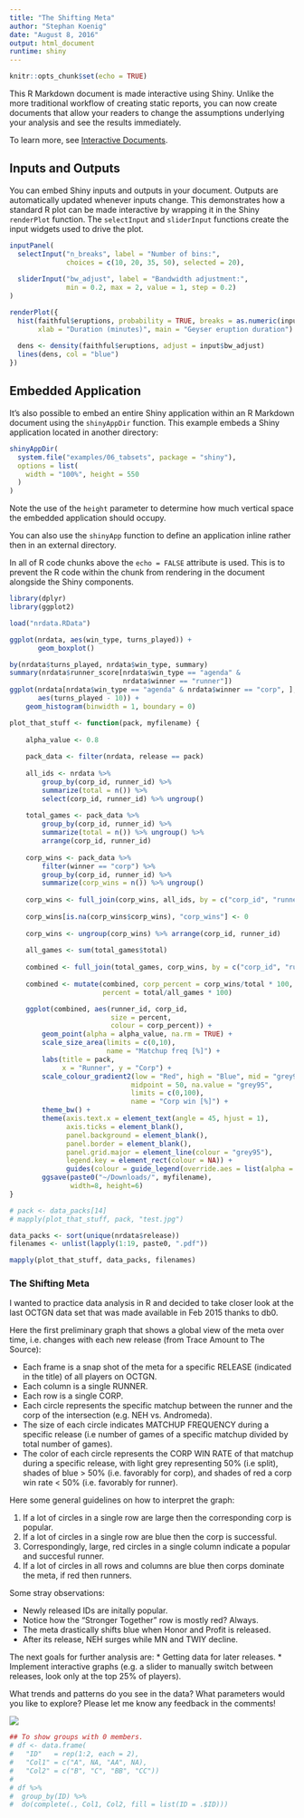 ```yaml
---
title: "The Shifting Meta"
author: "Stephan Koenig"
date: "August 8, 2016"
output: html_document
runtime: shiny
---
```


```r
knitr::opts_chunk$set(echo = TRUE)
```

This R Markdown document is made interactive using Shiny. Unlike the more
traditional workflow of creating static reports, you can now create documents
that allow your readers to change the assumptions underlying your analysis and
see the results immediately. 

To learn more, see [Interactive Documents](http://rmarkdown.rstudio.com/authoring_shiny.html).

## Inputs and Outputs

You can embed Shiny inputs and outputs in your document. Outputs are
automatically updated whenever inputs change.  This demonstrates how a standard
R plot can be made interactive by wrapping it in the Shiny `renderPlot`
function. The `selectInput` and `sliderInput` functions create the input
widgets used to drive the plot.

```r
inputPanel(
  selectInput("n_breaks", label = "Number of bins:",
              choices = c(10, 20, 35, 50), selected = 20),
  
  sliderInput("bw_adjust", label = "Bandwidth adjustment:",
              min = 0.2, max = 2, value = 1, step = 0.2)
)

renderPlot({
  hist(faithful$eruptions, probability = TRUE, breaks = as.numeric(input$n_breaks),
       xlab = "Duration (minutes)", main = "Geyser eruption duration")
  
  dens <- density(faithful$eruptions, adjust = input$bw_adjust)
  lines(dens, col = "blue")
})
```

## Embedded Application

It's also possible to embed an entire Shiny application within an R Markdown
document using the `shinyAppDir` function. This example embeds a Shiny
application located in another directory:

```r
shinyAppDir(
  system.file("examples/06_tabsets", package = "shiny"),
  options = list(
    width = "100%", height = 550
  )
)
```

Note the use of the `height` parameter to determine how much vertical space the
embedded application should occupy.

You can also use the `shinyApp` function to define an application inline rather
then in an external directory.

In all of R code chunks above the `echo = FALSE` attribute is used. This is to
prevent the R code within the chunk from rendering in the document alongside
the Shiny components.







```r
library(dplyr)
library(ggplot2)

load("nrdata.RData")

ggplot(nrdata, aes(win_type, turns_played)) +
       geom_boxplot()

by(nrdata$turns_played, nrdata$win_type, summary)
summary(nrdata$runner_score[nrdata$win_type == "agenda" &
                            nrdata$winner == "runner"])
ggplot(nrdata[nrdata$win_type == "agenda" & nrdata$winner == "corp", ],
       aes(turns_played - 10)) +
    geom_histogram(binwidth = 1, boundary = 0)

```


```r
plot_that_stuff <- function(pack, myfilename) {
    
    alpha_value <- 0.8
    
    pack_data <- filter(nrdata, release == pack)
    
    all_ids <- nrdata %>%
        group_by(corp_id, runner_id) %>% 
        summarize(total = n()) %>%
        select(corp_id, runner_id) %>% ungroup()
    
    total_games <- pack_data %>%
        group_by(corp_id, runner_id) %>% 
        summarize(total = n()) %>% ungroup() %>%
        arrange(corp_id, runner_id)
    
    corp_wins <- pack_data %>%
        filter(winner == "corp") %>%
        group_by(corp_id, runner_id) %>%
        summarize(corp_wins = n()) %>% ungroup()
    
    corp_wins <- full_join(corp_wins, all_ids, by = c("corp_id", "runner_id"))
        
    corp_wins[is.na(corp_wins$corp_wins), "corp_wins"] <- 0
    
    corp_wins <- ungroup(corp_wins) %>% arrange(corp_id, runner_id)
    
    all_games <- sum(total_games$total)
    
    combined <- full_join(total_games, corp_wins, by = c("corp_id", "runner_id"))
    
    combined <- mutate(combined, corp_percent = corp_wins/total * 100,
                       percent = total/all_games * 100)

    ggplot(combined, aes(runner_id, corp_id,
                         size = percent,
                         colour = corp_percent)) +
        geom_point(alpha = alpha_value, na.rm = TRUE) +
        scale_size_area(limits = c(0,10),
                        name = "Matchup freq [%]") +
        labs(title = pack,
             x = "Runner", y = "Corp") +
        scale_colour_gradient2(low = "Red", high = "Blue", mid = "grey97",
                              midpoint = 50, na.value = "grey95",
                              limits = c(0,100),
                              name = "Corp win [%]") +
        theme_bw() +
        theme(axis.text.x = element_text(angle = 45, hjust = 1),
              axis.ticks = element_blank(),
              panel.background = element_blank(),
              panel.border = element_blank(),
              panel.grid.major = element_line(colour = "grey95"),
              legend.key = element_rect(colour = NA)) +
              guides(colour = guide_legend(override.aes = list(alpha = alpha_value)))
        ggsave(paste0("~/Downloads/", myfilename),
               width=8, height=6)
}
```

```r
# pack <- data_packs[14]
# mapply(plot_that_stuff, pack, "test.jpg")
```

```r
data_packs <- sort(unique(nrdata$release))
filenames <- unlist(lapply(1:19, paste0, ".pdf"))

mapply(plot_that_stuff, data_packs, filenames)
```

### The Shifting Meta

I wanted to practice data analysis in R and decided to take closer look at the
last OCTGN data set that was made available in Feb 2015 thanks to db0.

Here the first preliminary graph that shows a global view of the meta over time,
i.e. changes with each new release (from Trace Amount to The Source):

* Each frame is a snap shot of the meta for a specific RELEASE (indicated in
the title) of all players on OCTGN.
* Each column is a single RUNNER.
* Each row is a single CORP.
* Each circle represents the specific matchup between the runner and the corp
of the intersection (e.g. NEH vs. Andromeda).
* The size of each circle indicates MATCHUP FREQUENCY during a specific release (i.e number of games of a specific matchup divided by total number of games).
* The color of each circle represents the CORP WIN RATE of that matchup during a specific release, with light grey representing 50% (i.e split), shades of blue > 50%
(i.e. favorably for corp), and shades of red a corp win rate < 50% (i.e.
favorably for runner).

Here some general guidelines on how to interpret the graph:

1. If a lot of circles in a single row are large then the corresponding corp is
popular.
1. If a lot of circles in a single row are blue then the corp is successful.
1. Correspondingly, large, red circles in a single column indicate a popular and
succesful runner.
1. If a lot of circles in all rows and columns are blue then corps dominate
the meta, if red then runners.

Some stray observations:

* Newly released IDs are initally popular.
* Notice how the "Stronger Together" row is mostly red? Always.
* The meta drastically shifts blue when Honor and Profit is released.
* After its release, NEH surges while MN and TWIY decline.

The next goals for further analysis are:
* Getting data for later releases.
* Implement interactive graphs (e.g. a slider to manually switch between
releases, look only at the top 25% of players).

What trends and patterns do you see in the data? What parameters would you like
to explore? Please let me know any feedback in the comments!

![](the_shifting_meta.gif)

```r
## To show groups with 0 members.
# df <- data.frame(
#   "ID"   = rep(1:2, each = 2),
#   "Col1" = c("A", NA, "AA", NA),
#   "Col2" = c("B", "C", "BB", "CC"))
# 
# df %>% 
#  group_by(ID) %>% 
#  do(complete(., Col1, Col2, fill = list(ID = .$ID)))
```


